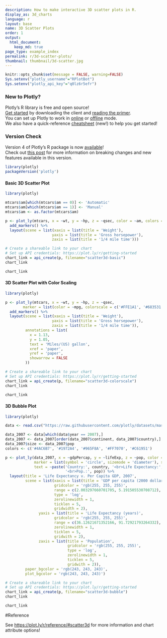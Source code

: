 ```yaml
---
description: How to make interactive 3D scatter plots in R.
display_as: 3d_charts
language: r
layout: base
name: 3D Scatter Plots
order: 1
output:
  html_document:
    keep_md: true
page_type: example_index
permalink: r/3d-scatter-plots/
thumbnail: thumbnail/3d-scatter.jpg
---
```


```r
knitr::opts_chunk$set(message = FALSE, warning=FALSE)
Sys.setenv("plotly_username"="RPlotBot")
Sys.setenv("plotly_api_key"="q0lz6r5efr")
```
### New to Plotly?

Plotly's R library is free and open source!<br>
[Get started](https://plot.ly/r/getting-started/) by downloading the client and [reading the primer](https://plot.ly/r/getting-started/).<br>
You can set up Plotly to work in [online](https://plot.ly/r/getting-started/#hosting-graphs-in-your-online-plotly-account) or [offline](https://plot.ly/r/offline/) mode.<br>
We also have a quick-reference [cheatsheet](https://images.plot.ly/plotly-documentation/images/r_cheat_sheet.pdf) (new!) to help you get started!

### Version Check

Version 4 of Plotly's R package is now [available](https://plot.ly/r/getting-started/#installation)!<br>
Check out [this post](http://moderndata.plot.ly/upgrading-to-plotly-4-0-and-above/) for more information on breaking changes and new features available in this version.
```r
library(plotly)
packageVersion('plotly')
```

#### Basic 3D Scatter Plot

```r
library(plotly)

mtcars$am[which(mtcars$am == 0)] <- 'Automatic'
mtcars$am[which(mtcars$am == 1)] <- 'Manual'
mtcars$am <- as.factor(mtcars$am)

p <- plot_ly(mtcars, x = ~wt, y = ~hp, z = ~qsec, color = ~am, colors = c('#BF382A', '#0C4B8E')) %>%
  add_markers() %>%
  layout(scene = list(xaxis = list(title = 'Weight'),
			         yaxis = list(title = 'Gross horsepower'),
			         zaxis = list(title = '1/4 mile time')))

# Create a shareable link to your chart
# Set up API credentials: https://plot.ly/r/getting-started
chart_link = api_create(p, filename="scatter3d-basic")
chart_link
```

```r
chart_link
```

#### 3D Scatter Plot with Color Scaling

```r
library(plotly)

p <- plot_ly(mtcars, x = ~wt, y = ~hp, z = ~qsec,
        marker = list(color = ~mpg, colorscale = c('#FFE1A1', '#683531'), showscale = TRUE)) %>%
  add_markers() %>%
  layout(scene = list(xaxis = list(title = 'Weight'),
			         yaxis = list(title = 'Gross horsepower'),
			         zaxis = list(title = '1/4 mile time')),
         annotations = list(
           x = 1.13,
           y = 1.05,
           text = 'Miles/(US) gallon',
           xref = 'paper',
           yref = 'paper',
           showarrow = FALSE
         ))

# Create a shareable link to your chart
# Set up API credentials: https://plot.ly/r/getting-started
chart_link = api_create(p, filename="scatter3d-colorscale")
chart_link
```

```r
chart_link
```

#### 3D Bubble Plot

```r
library(plotly)

data <- read.csv("https://raw.githubusercontent.com/plotly/datasets/master/gapminderDataFiveYear.csv")

data_2007 <- data[which(data$year == 2007),]
data_2007 <- data_2007[order(data_2007$continent, data_2007$country),]
data_2007$size <- data_2007$pop
colors <- c('#4AC6B7', '#1972A4', '#965F8A', '#FF7070', '#C61951')

p <- plot_ly(data_2007, x = ~gdpPercap, y = ~lifeExp, z = ~pop, color = ~continent, size = ~size, colors = colors,
             marker = list(symbol = 'circle', sizemode = 'diameter'), sizes = c(5, 150),
             text = ~paste('Country:', country, '<br>Life Expectancy:', lifeExp, '<br>GDP:', gdpPercap,
                           '<br>Pop.:', pop)) %>%
  layout(title = 'Life Expectancy v. Per Capita GDP, 2007',
         scene = list(xaxis = list(title = 'GDP per capita (2000 dollars)',
                      gridcolor = 'rgb(255, 255, 255)',
                      range = c(2.003297660701705, 5.191505530708712),
                      type = 'log',
                      zerolinewidth = 1,
                      ticklen = 5,
                      gridwidth = 2),
               yaxis = list(title = 'Life Expectancy (years)',
                      gridcolor = 'rgb(255, 255, 255)',
                      range = c(36.12621671352166, 91.72921793264332),
                      zerolinewidth = 1,
                      ticklen = 5,
                      gridwith = 2),
               zaxis = list(title = 'Population',
                            gridcolor = 'rgb(255, 255, 255)',
                            type = 'log',
                            zerolinewidth = 1,
                            ticklen = 5,
                            gridwith = 2)),
         paper_bgcolor = 'rgb(243, 243, 243)',
         plot_bgcolor = 'rgb(243, 243, 243)')

# Create a shareable link to your chart
# Set up API credentials: https://plot.ly/r/getting-started
chart_link = api_create(p, filename="scatter3d-bubble")
chart_link
```

```r
chart_link
```

#Reference

See [https://plot.ly/r/reference/#scatter3d](https://plot.ly/r/reference/#scatter3d) for more information and chart attribute options!